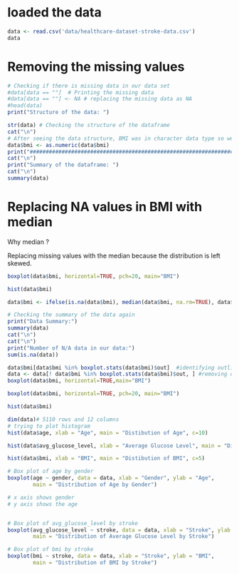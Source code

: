
# loaded the data 
```{r}
data <- read.csv('data/healthcare-dataset-stroke-data.csv')
data
```

# Removing the missing values 
```{r}
# Checking if there is missing data in our data set
#data[data == ""]  # Printing the missing data
#data[data == ""] <- NA # replacing the missing data as NA
#head(data)
print("Structure of the data: ")

str(data) # Checking the structure of the dataframe
cat("\n")
# After seeing the data structure, BMI was in character data type so we convert it into numeric (Double)
data$bmi <- as.numeric(data$bmi)
print("###########################################################################################################################")
cat("\n")
print("Summary of the dataframe: ")
cat("\n")
summary(data)
```
# Replacing NA values in BMI with median

Why median ? 

Replacing missing values with the median because the distribution is left skewed.

```{r}

boxplot(data$bmi, horizontal=TRUE, pch=20, main="BMI")

hist(data$bmi)

```

```{r}
data$bmi <- ifelse(is.na(data$bmi), median(data$bmi, na.rm=TRUE), data$bmi)

# Checking the summary of the data again
print("Data Summary:")
summary(data)
cat("\n")
cat("\n")
print("Number of N/A data in our data:")
sum(is.na(data))

```
```{r}


data$bmi[data$bmi %in% boxplot.stats(data$bmi)$out]  #identifying outliers in column
data <- data[! data$bmi %in% boxplot.stats(data$bmi)$out, ] #removing outliers from all rows
boxplot(data$bmi, horizontal=TRUE,main="BMI")


```



```{r}


boxplot(data$bmi, horizontal=TRUE, pch=20, main="BMI")

hist(data$bmi)

```

```{r}
dim(data)# 5110 rows and 12 columns
# trying to plot histogram
hist(data$age, xlab = "Age", main = "Distibution of Age", c=10)

hist(data$avg_glucose_level, xlab = "Average Glucose Level", main = "Distibution of Average Glucose Levee", c=3)

hist(data$bmi, xlab = "BMI", main = "Distibution of BMI", c=5)

```

```{r}

# Box plot of age by gender
boxplot(age ~ gender, data = data, xlab = "Gender", ylab = "Age",
        main = "Distribution of Age by Gender")

# x axis shows gender
# y axis shows the age


# Box plot of avg_glucose_level by stroke
boxplot(avg_glucose_level ~ stroke, data = data, xlab = "Stroke", ylab = "Average Glucose Level",
        main = "Distribution of Average Glucose Level by Stroke")

# Box plot of bmi by stroke
boxplot(bmi ~ stroke, data = data, xlab = "Stroke", ylab = "BMI",
        main = "Distribution of BMI by Stroke")

```

